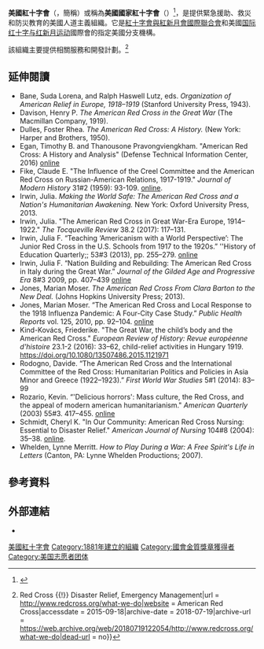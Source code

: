 {{Infobox organization
|name          = 美國紅十字會
|logo          = American Red Cross logo.svg
|image         = Headquarters building of the American Red Cross, Washington, D.C LCCN2011632232.tif
|caption       = 美國紅十字會在華盛頓的總部
|size          = 250
|formation     = {{start date and age|1881|5|21}}
|founder       = {{le|克萊拉·巴頓||Clara Barton}}
|status        =  美國的手段性組織和{{le|政治團體|Body politic|法人團體}}<ref>{{USC|36|300101}}</ref>
|purpose       = [[人道援助|人道援助]]
|headquarters  = {{le|美國紅十字會國家總部|American Red Cross National Headquarters}}<br />美國[[华盛顿哥伦比亚特区|华盛顿哥伦比亚特区]]
|region_served = 美國
|leader_title  = 會長
|leader_name   = {{le|蓋爾·J·麥戈文|Gail J. McGovern}}
|main_organ    = Board of Governors
|revenue       = US$2,714,189,000 (2017)<ref name="financialstatement">{{Cite web|url= http://www.govwiki.info/pdfs/Non-Profit/DC%20American%20National%20Red%20Cross%202017.pdf|title= American Red Cross 2017 Audit and Consolidated Financial Statements|access-date= 2018-09-05|archive-url= https://web.archive.org/web/20180513152545/http://www.govwiki.info/pdfs/Non-Profit/DC%20American%20National%20Red%20Cross%202017.pdf|archive-date= 2018-05-13}}</ref>
|website       = {{url|www.redcross.org}}
}}
'''美國紅十字會'''（{{lang-en|American Red Cross}}，簡稱{{lang|en|ARC}}）或稱為'''美國國家紅十字會'''（{{lang-en|The American National Red Cross}}）<ref>{{cite web|title=Congressional Charter of the American Red Cross|date=May 2007|url=http://www.redcross.org/images/MEDIA_CustomProductCatalog/m4240124_charter.pdf|accessdate=2020-11-20|archive-date=2018-07-13|archive-url=https://web.archive.org/web/20180713021140/http://www.redcross.org/images/MEDIA_CustomProductCatalog/m4240124_charter.pdf|dead-url=no}}</ref>，是提供緊急援助、救災和防災教育的美國人道主義組織。它是[[国际红十字与红新月运动|紅十字會與紅新月會國際聯合會]]和美國[[国际红十字与红新月运动|国际红十字与红新月运动]]國際會的指定美國分支機構。

該組織主要提供相關服務和開發計劃。<ref>{{Cite web|title = What We Do {{!}} Red Cross {{!}} Disaster Relief, Emergency Management|url = http://www.redcross.org/what-we-do|website = American Red Cross|accessdate = 2015-09-18|archive-date = 2018-07-19|archive-url = https://web.archive.org/web/20180719122054/http://www.redcross.org/what-we-do|dead-url = no}}</ref>

== 延伸閱讀 ==
* Bane, Suda Lorena, and Ralph Haswell Lutz, eds. ''Organization of American Relief in Europe, 1918–1919'' (Stanford University Press, 1943). 
* Davison, Henry P. ''The American Red Cross in the Great War'' (The Macmillan Company, 1919).
* Dulles, Foster Rhea. ''The American Red Cross: A History.'' (New York: Harper and Brothers, 1950).
* Egan, Timothy B. and Thanousone Pravongviengkham.  "American Red Cross: A History and Analysis" (Defense Technical Information Center, 2016) [https://ia802808.us.archive.org/15/items/DTIC_AD1030846/DTIC_AD1030846.pdf online]
* Fike, Claude E. "The Influence of the Creel Committee and the American Red Cross on Russian-American Relations, 1917-1919." ''Journal of Modern History'' 31#2 (1959): 93-109. [http://www.jstor.org/stable/1875598 online].
* Irwin, Julia. ''Making the World Safe: The American Red Cross and a Nation's Humanitarian Awakening.'' New York: Oxford University Press, 2013.
* Irwin, Julia. "The American Red Cross in Great War-Era Europe, 1914–1922." ''The Tocqueville Review'' 38.2 (2017): 117–131.
* Irwin, Julia F. “Teaching ‘Americanism with a World Perspective’: The Junior Red Cross in the U.S. Schools from 1917 to the 1920s.” ''History of Education Quarterly;; 53#3 (2013), pp. 255–279. [https://www.jstor.org/stable/42704875 online]
* Irwin, Julia F. “Nation Building and Rebuilding: The American Red Cross in Italy during the Great War.” ''Journal of the Gilded Age and Progressive Era'' 8#3 2009, pp. 407–439 [https://www.jstor.org/stable/40542839 online]
* Jones, Marian Moser. ''The American Red Cross From Clara Barton to the New Deal.'' (Johns Hopkins University Press; 2013).
* Jones, Marian Moser. “The American Red Cross and Local Response to the 1918 Influenza Pandemic: A Four-City Case Study.” ''Public Health Reports '' vol. 125, 2010, pp. 92–104. [https://www.jstor.org/stable/41435303 online]
* Kind-Kovács, Friederike. "The Great War, the child’s body and the American Red Cross." ''European Review of History: Revue européenne d'histoire'' 23.1-2 (2016): 33–62, child-relief activities in Hungary 1919. https://doi.org/10.1080/13507486.2015.1121971
* Rodogno, Davide. “The American Red Cross and the International Committee of the Red Cross: Humanitarian Politics and Policies in Asia Minor and Greece (1922–1923).” ''First World War Studies'' 5#1  (2014): 83–99
* Rozario, Kevin. “'Delicious horrors': Mass culture, the Red Cross, and the appeal of modern american humanitarianism." ''American Quarterly'' (2003) 55#3.  417–455. [https://muse.jhu.edu/article/46647 online]
* Schmidt, Cheryl K. "In Our Community: American Red Cross Nursing: Essential to Disaster Relief." ''American Journal of Nursing'' 104#8 (2004): 35–38. [https://www.jstor.org/stable/29746095 online].
* Whelden, Lynne Merritt. ''How to Play During a War: A Free Spirit's Life in Letters'' (Canton, PA: Lynne Whelden Productions; 2007).

== 參考資料 ==
{{Reflist|30em}}

== 外部連結 ==
{{Commons category|American Red Cross}}
* {{official website|https://www.redcross.org/}}

{{DEFAULTSORT:American Red Cross}}
[[Category:美國紅十字會|]]
[[Category:1881年建立的組織|Category:1881年建立的組織]]
[[Category:國會金質獎章獲得者|Category:國會金質獎章獲得者]]
[[Category:美国志愿者团体|Category:美国志愿者团体]]